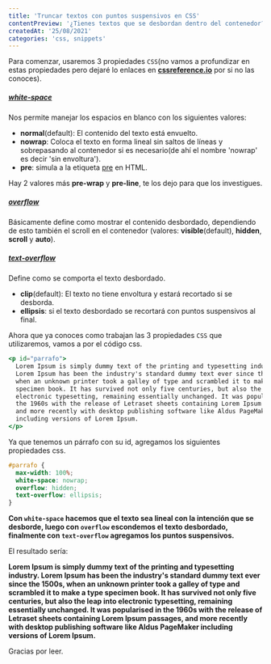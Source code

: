 ```yaml
---
title: 'Truncar textos con puntos suspensivos en CSS'
contentPreview: '¿Tienes textos que se desbordan dentro del contenedor?, probablemente quieras colocar los famosos puntos suspensivos al final del texto y así evitar el desborde de texto, pues te enseño a como hacerlo.'
createdAt: '25/08/2021'
categories: 'css, snippets'
---
```


Para comenzar, usaremos 3 propiedades `CSS`(no vamos a profundizar en estas propiedades pero dejaré lo enlaces en [**cssreference.io**](https://cssreference.io/) por si no las conoces).

##### [**white-space**](https://cssreference.io/property/white-space/)

Nos permite manejar los espacios en blanco con los siguientes valores:

- **normal**(default): El contenido del texto está envuelto.
- **nowrap**: Coloca el texto en forma lineal sin saltos de líneas y sobrepasando al contenedor si es necesario(de ahí el nombre 'nowrap' es decir 'sin envoltura').
- **pre**: simula a la etiqueta [pre](https://developer.mozilla.org/es/docs/Web/HTML/Element/pre) en HTML.

Hay 2 valores más **pre-wrap** y **pre-line**, te los dejo para que los investigues.

##### [**overflow**](https://cssreference.io/property/overflow/)

Básicamente define como mostrar el contenido desbordado, dependiendo de esto también el scroll en el contenedor (valores: **visible**(default), **hidden**, **scroll** y **auto**).

##### [**text-overflow**](https://cssreference.io/property/text-overflow/)

Define como se comporta el texto desbordado.

- **clip**(default): El texto no tiene envoltura y estará recortado si se desborda.
- **ellipsis**: si el texto desbordado se recortará con puntos suspensivos al final.

Ahora que ya conoces como trabajan las 3 propiedades `CSS` que utilizaremos, vamos a por el código css.

```jsx language=jsx
<p id="parrafo">
  Lorem Ipsum is simply dummy text of the printing and typesetting industry.
  Lorem Ipsum has been the industry's standard dummy text ever since the 1500s,
  when an unknown printer took a galley of type and scrambled it to make a type
  specimen book. It has survived not only five centuries, but also the leap into
  electronic typesetting, remaining essentially unchanged. It was popularised in
  the 1960s with the release of Letraset sheets containing Lorem Ipsum passages,
  and more recently with desktop publishing software like Aldus PageMaker
  including versions of Lorem Ipsum.
</p>
```

Ya que tenemos un párrafo con su id, agregamos los siguientes propiedades css.

```css language=css
#parrafo {
  max-width: 100%;
  white-space: nowrap;
  overflow: hidden;
  text-overflow: ellipsis;
}
```

**Con `white-space` hacemos que el texto sea lineal con la intención que se desborde, luego con `overflow` escondemos el texto desbordado, finalmente con `text-overflow` agregamos los puntos suspensivos.**

El resultado sería:

<div
  className="dark:text-white"
  style={{
    padding: '0px 30px',
    whiteSpace: 'nowrap',
    overflow: 'hidden',
    textOverflow: 'ellipsis',
  }}
>
  <strong>
    Lorem Ipsum is simply dummy text of the printing and typesetting industry.
    Lorem Ipsum has been the industry's standard dummy text ever since the
    1500s, when an unknown printer took a galley of type and scrambled it to
    make a type specimen book. It has survived not only five centuries, but also
    the leap into electronic typesetting, remaining essentially unchanged. It
    was popularised in the 1960s with the release of Letraset sheets containing
    Lorem Ipsum passages, and more recently with desktop publishing software
    like Aldus PageMaker including versions of Lorem Ipsum.
  </strong>
</div>

Gracias por leer.
